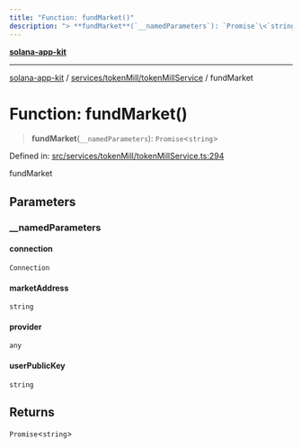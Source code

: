 ```yaml
---
title: "Function: fundMarket()"
description: "> **fundMarket**(`__namedParameters`): `Promise`\<`string`\>"
---
```


[**solana-app-kit**](../../../../README.mdx)

***

[solana-app-kit](../../../../README.mdx) / [services/tokenMill/tokenMillService](../README.mdx) / fundMarket

# Function: fundMarket()

> **fundMarket**(`__namedParameters`): `Promise`\<`string`\>

Defined in: [src/services/tokenMill/tokenMillService.ts:294](https://github.com/SendArcade/solana-social-starter/blob/b27156124ee1831d644b1af765e8d55a2885cd4f/src/services/tokenMill/tokenMillService.ts#L294)

fundMarket

## Parameters

### \_\_namedParameters

#### connection

`Connection`

#### marketAddress

`string`

#### provider

`any`

#### userPublicKey

`string`

## Returns

`Promise`\<`string`\>
